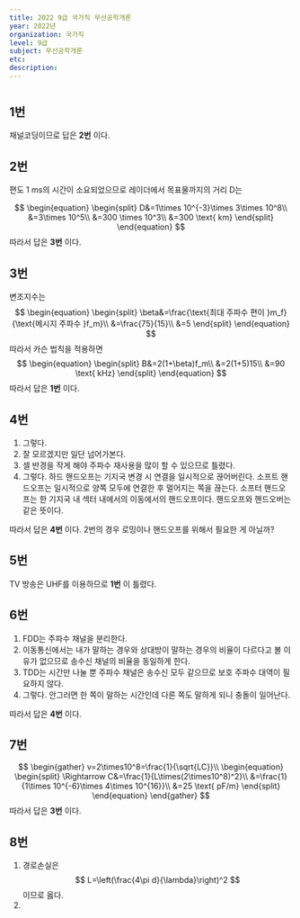 ```yaml
---
title: 2022 9급 국가직 무선공학개론
year: 2022년
organization: 국가직
level: 9급
subject: 무선공학개론
etc:
description:
---
```


#

## 1번
채널코딩이므로 답은 **2번** 이다.

## 2번
편도 1 ms의 시간이 소요되었으므로 레이더에서 목표물까지의 거리 D는

$$
\begin{equation}
\begin{split}
D&=1\times 10^{-3}\times 3\times 10^8\\
&=3\times 10^5\\
&=300 \times 10^3\\
&=300 \text{ km}
\end{split}
\end{equation}
$$
따라서 답은 **3번** 이다.

## 3번
변조지수는
$$
\begin{equation}
\begin{split}
\beta&=\frac{\text{최대 주파수 편이 }m_f}{\text{메시지 주파수 }f_m}\\
&=\frac{75}{15}\\
&=5
\end{split}
\end{equation}
$$
따라서 카슨 법칙을 적용하면
$$
\begin{equation}
\begin{split}
B&=2(1+\beta)f_m\\
&=2(1+5)15\\
&=90 \text{ kHz}
\end{split}
\end{equation}
$$
따라서 답은 **1번** 이다.

## 4번
1. 그렇다.
2. 잘 모르겠지만 일단 넘어가본다.
3. 셀 반경을 작게 해야 주파수 재사용을 많이 할 수 있으므로 틀렸다.
4. 그렇다. 하드 핸드오프는 기지국 변경 시 연결을 일시적으로 끊어버린다. 소프트 핸드오프는 일시적으로 양쪽 모두에 연결한 후 멀어지는 쪽을 끊는다. 소프터 핸드오프는 한 기지국 내 섹터 내에서의 이동에서의 핸드오프이다. 핸드오프와 핸드오버는 같은 뜻이다.

따라서 답은 **4번** 이다. 2번의 경우 로밍이나 핸드오프를 위해서 필요한 게 아닐까?

## 5번
TV 방송은 UHF를 이용하므로 **1번** 이 틀렸다.

## 6번
1. FDD는 주파수 채널을 분리한다.
2. 이동통신에서는 내가 말하는 경우와 상대방이 말하는 경우의 비율이 다르다고 볼 이유가 없으므로 송수신 채널의 비율을 동일하게 한다.
3. TDD는 시간만 나눌 뿐 주파수 채널은 송수신 모두 같으므로 보호 주파수 대역이 필요하지 않다.
4. 그렇다. 안그러면 한 쪽이 말하는 시간인데 다른 쪽도 말하게 되니 충돌이 일어난다.

따라서 답은 **4번** 이다.

## 7번
$$
\begin{gather}
v=2\times10^8=\frac{1}{\sqrt{LC}}\\
\begin{equation}
\begin{split}
\Rightarrow C&=\frac{1}{L\times(2\times10^8)^2}\\
&=\frac{1}{1\times 10^{-6}\times 4\times 10^{16}}\\
&=25 \text{ pF/m}
\end{split}
\end{equation}
\end{gather}
$$
따라서 답은 **3번** 이다.

## 8번
1. 경로손실은
   $$
   L=\left(\frac{4\pi d}{\lambda}\right)^2
   $$
   이므로 옳다.
2.
